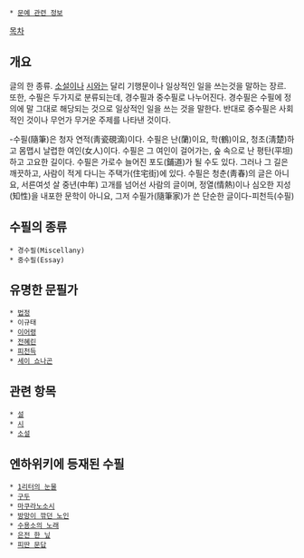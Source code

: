  * [[문예 관련 정보]]

[[목차]]
== 개요 ==
글의 한 종류. [[소설]]이나 [[시]]와는 달리 기행문이나 일상적인 일을 쓰는것을 말하는 장르. 또한, 수필은 두가지로 분류되는데, 경수필과 중수필로 나누어진다. 경수필은 수필에 정의에 말 그대로 해당되는 것으로 일상적인 일을 쓰는 것을 말한다. 반대로 중수필은 사회적인 것이나 무언가 무거운 주제를 나타낸 것이다.

-수필(隨筆)은 청자 연적(靑瓷硯滴)이다. 수필은 난(蘭)이요, 학(鶴)이요, 청초(淸楚)하고 몸맵시 날렵한 여인(女人)이다. 수필은 그 여인이 걸어가는, 숲 속으로 난 평탄(平坦)하고 고요한 길이다. 수필은 가로수 늘어진 포도(鋪道)가 될 수도 있다. 그러나 그 길은 깨끗하고, 사람이 적게 다니는 주택가(住宅街)에 있다. 수필은 청춘(靑春)의 글은 아니요, 서른여섯 살 중년(中年) 고개를 넘어선 사람의 글이며, 정열(情熱)이나 심오한 지성(知性)을 내포한 문학이 아니요, 그저 수필가(隨筆家)가 쓴 단순한 글이다-피천득(수필)
== 수필의 종류 ==
 * 경수필(Miscellany)
 * 중수필(Essay)

== 유명한 문필가 ==
 * [[법정]]
 * 이규태
 * [[이어령]]
 * [[전혜린]]
 * [[피천득]]
 * [[세이 쇼나곤]]
== 관련 항목 ==
 * [[설]]
 * [[시]]
 * [[소설]]

== 엔하위키에 등재된 수필 ==
 * [[1리터의 눈물]]
 * [[구두]]
 * [[마쿠라노소시]]
 * [[방망이 깎던 노인]]
 * [[수용소의 노래]]
 * [[은전 한 닢]]
 * [[피딴 문답]]
